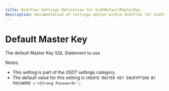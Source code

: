 ```yaml
---
title: BimlFlex Settings Definition for SsdtDefaultMasterKey
description: Documentation of settings option within BimlFlex for SsdtDefaultMasterKey
---
```

<head>
  <meta name="varigenceProduct" content="BimlFlex"></meta>
  <meta name="varigenceArticleType" content="Reference"></meta>
</head>

# Default Master Key

The default Master Key SQL Statement to use.

Notes:

* This setting is part of the *SSDT* settings category.
* The default value for this setting is `CREATE MASTER KEY
    ENCRYPTION BY PASSWORD ='<Strong Password>';`.
